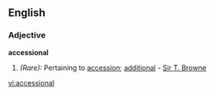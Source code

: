 ==English==

===Adjective===
'''accessional'''

#''(Rare):'' Pertaining to [[accession]]; [[additional]] - [[Sir T. Browne]]

[[vi:accessional]]